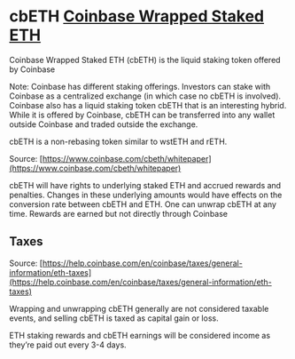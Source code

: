 # cbETH **[Coinbase Wrapped Staked ETH](https://www.coinbase.com/cbeth)**

Coinbase Wrapped Staked ETH (cbETH) is the liquid staking token offered by Coinbase

Note: Coinbase has different staking offerings. Investors can stake with Coinbase as a centralized exchange (in which case no cbETH is involved). Coinbase also has a liquid staking token cbETH that is an interesting hybrid. While it is offered by Coinbase, cbETH can be transferred into any wallet outside Coinbase and traded outside the exchange.

cbETH is a non-rebasing token similar to wstETH and rETH.

Source: [https://www.coinbase.com/cbeth/whitepaper](https://www.coinbase.com/cbeth/whitepaper)

cbETH will have rights to underlying staked ETH and accrued rewards and penalties. Changes in these underlying amounts would have effects on the conversion rate between cbETH and ETH. One can unwrap cbETH at any time. Rewards are earned but not directly through Coinbase

## Taxes

Source: [https://help.coinbase.com/en/coinbase/taxes/general-information/eth-taxes](https://help.coinbase.com/en/coinbase/taxes/general-information/eth-taxes)

Wrapping and unwrapping cbETH generally are not considered taxable events, and selling cbETH is taxed as capital gain or loss.

ETH staking rewards and cbETH earnings will be considered income as they’re paid out every 3-4 days.
